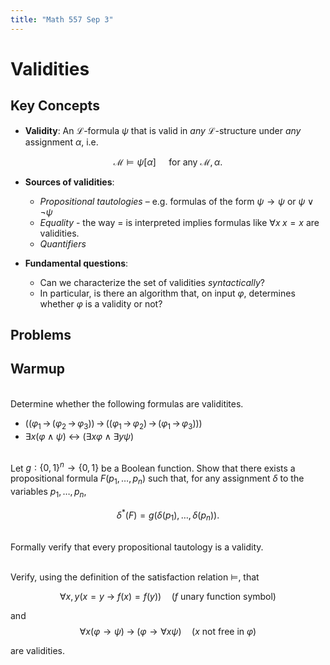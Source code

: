 ```yaml
---
title: "Math 557 Sep 3"
---
```


# Validities

## Key Concepts

- **Validity**: An $\mathcal{L}$-formula $\psi$ that is valid in *any* $\mathcal{L}$-structure under *any* assignment $\alpha$, i.e.

$$\mathcal{M} \models \psi[\alpha] \quad \text{ for any } \mathcal{M}, \alpha.$$


- **Sources of validities**: 
    - *Propositional tautologies* – e.g. formulas of the form $\psi \to \psi$ or $\psi \vee \neg \psi$
    - *Equality* - the way $=$ is interpreted implies formulas like $\forall x \; x=x$ are validities.  
    - *Quantifiers* 

- **Fundamental questions**: 

    - Can we characterize the set of validities *syntactically*?
    - In particular, is there an algorithm that, on input $\varphi$, determines whether $\varphi$ is a validity or not?




## Problems


::: {#exr-}
## Warmup
\
Determine whether the following formulas are validitites.

- $((\varphi_1 \, \to \, (\varphi_2 \, \to \, \varphi_3)) \, \to \, ((\varphi_1 \, \to \, \varphi_2) \, \to \, (\varphi_1 \, \to \, \varphi_3)))$
- $\exists x (\varphi \wedge \psi) \: \leftrightarrow \: (\exists x \varphi \wedge \exists y \psi)$ 
:::


::: {#exr-}
\
Let $g ∶ \{0, 1\}^n → \{0, 1\}$ be a Boolean function. Show that there exists a propositional formula $F(p_1, \dots, p_n)$ such that, for any assignment $\delta$ to the variables $p_1, \dots, p_n$, 

$$\delta^*(F) = g(\delta(p_1), \dots, \delta(p_n)).$$
:::


:::{#exr-}
\
Formally verify that every propositional tautology is a validity.
:::



:::{#exr-}
\
Verify, using the definition of the satisfaction relation $\models$, that

$$\forall x,y (x = y \: \to \: f(x)=f(y)) \quad (\text{$f$ unary function symbol})$$

and
$$\forall x ( \varphi \to \psi) \; \to \; (\varphi \to \forall x \psi) \quad (\text{$x$ not free in $\varphi$})$$

are validities.
:::
